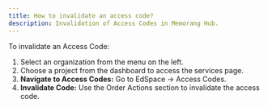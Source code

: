```yaml
---
title: How to invalidate an access code?
description: Invalidation of Access Codes in Memorang Hub.
---
```


To invalidate an Access Code:

1. Select an organization from the menu on the left.
2. Choose a project from the dashboard to access the services page.
3. **Navigate to Access Codes:** Go to EdSpace -> Access Codes.
4. **Invalidate Code:** Use the Order Actions section to invalidate the access code.
